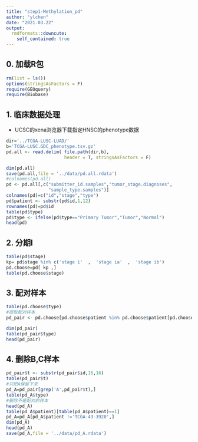 ---
title: "step1-Methylation_pd"
author: "ylchen"
date: "2021.03.22"
output:
  rmdformats::downcute:
    self_contained: true
---

## 0. 加载R包

```{r,eval=FALSE}
rm(list = ls())   
options(stringsAsFactors = F) 
require(GEOquery)
require(Biobase)
```


## 1. 临床数据处理

* UCSC的xena浏览器下载指定HNSC的phenotype数据

```{r,collapse=TRUE}
dir='../TCGA-LUSC-LUAD/'
b='TCGA-LUSC.GDC_phenotype.tsv.gz'
pd.all <- read.delim( file.path(dir,b), 
                      header = T, stringsAsFactors = F)

dim(pd.all) 
save(pd.all,file = '../data/pd.all.rdata')
#colnames(pd.all)
pd <- pd.all[,c("submitter_id.samples","tumor_stage.diagnoses",
                "sample_type.samples")]
colnames(pd)=c("id","stage","type")
pd$patient <- substr(pd$id,1,12)
rownames(pd)=pd$id
table(pd$type)
pd$type <- ifelse(pd$type=="Primary Tumor","Tumor","Normal")
head(pd)

```

## 2. 分期I
```{r,collapse=TRUE}
table(pd$stage)
kp= pd$stage %in% c('stage i'  ,  'stage ia'  ,  'stage ib')
pd.choose=pd[ kp ,]
table(pd.choose$stage)

```

## 3. 配对样本

```{r,collapse=TRUE}
table(pd.choose$type)
#提取配对样本
pd_pair <- pd.choose[pd.choose$patient %in% pd.choose$patient[pd.choose$type=="Normal"],]

dim(pd_pair) 
table(pd_pair$type)
head(pd_pair)
```

## 4. 删除B,C样本

```{r,collapse=TRUE}
pd_pair$t <- substr(pd_pair$id,16,16)
table(pd_pair$t)
#只把A保留下来
pd_A=pd_pair[grep('A',pd_pair$t),]
table(pd_A$type)
#删除不是配对的样本
head(pd_A)
table(pd_A$patient)[table(pd_A$patient)==1]
pd_A=pd_A[pd_A$patient !='TCGA-43-3920',]
dim(pd_A)
head(pd_A)
save(pd_A,file = '../data/pd_A.rdata')

```





